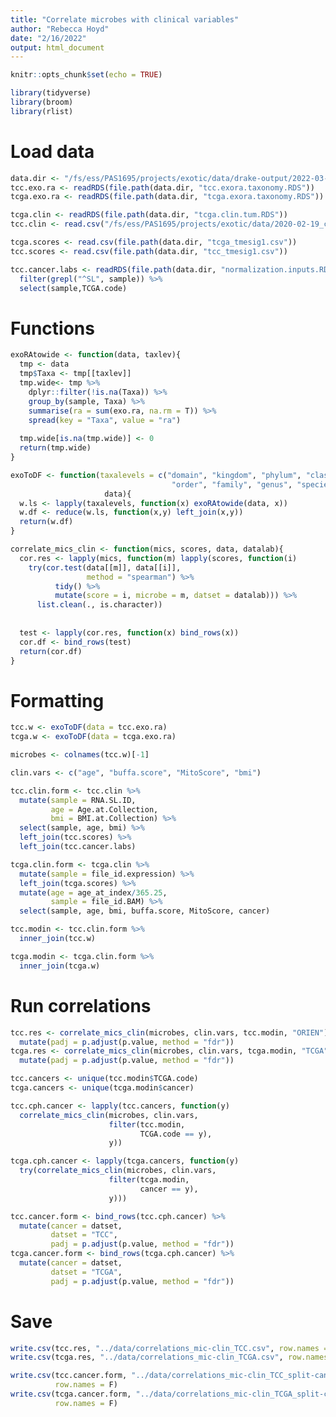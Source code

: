 ```yaml
---
title: "Correlate microbes with clinical variables"
author: "Rebecca Hoyd"
date: "2/16/2022"
output: html_document
---
```


```r
knitr::opts_chunk$set(echo = TRUE)

library(tidyverse)
library(broom)
library(rlist)
```

# Load data

```r
data.dir <- "/fs/ess/PAS1695/projects/exotic/data/drake-output/2022-03-08"
tcc.exo.ra <- readRDS(file.path(data.dir, "tcc.exora.taxonomy.RDS"))
tcga.exo.ra <- readRDS(file.path(data.dir, "tcga.exora.taxonomy.RDS"))

tcga.clin <- readRDS(file.path(data.dir, "tcga.clin.tum.RDS"))
tcc.clin <- read.csv("/fs/ess/PAS1695/projects/exotic/data/2020-02-19_clinical_aggregated.csv")

tcga.scores <- read.csv(file.path(data.dir, "tcga_tmesig1.csv"))
tcc.scores <- read.csv(file.path(data.dir, "tcc_tmesig1.csv"))

tcc.cancer.labs <- readRDS(file.path(data.dir, "normalization.inputs.RDS"))[[2]] %>%
  filter(grepl("^SL", sample)) %>%
  select(sample,TCGA.code)
```

# Functions

```r
exoRAtowide <- function(data, taxlev){
  tmp <- data
  tmp$Taxa <- tmp[[taxlev]]
  tmp.wide<- tmp %>%
    dplyr::filter(!is.na(Taxa)) %>%
    group_by(sample, Taxa) %>%
    summarise(ra = sum(exo.ra, na.rm = T)) %>%
    spread(key = "Taxa", value = "ra")
  
  tmp.wide[is.na(tmp.wide)] <- 0
  return(tmp.wide)
}

exoToDF <- function(taxalevels = c("domain", "kingdom", "phylum", "class", 
                                    "order", "family", "genus", "species"), 
                     data){
  w.ls <- lapply(taxalevels, function(x) exoRAtowide(data, x))
  w.df <- reduce(w.ls, function(x,y) left_join(x,y)) 
  return(w.df)
}
```

```r
correlate_mics_clin <- function(mics, scores, data, datalab){
  cor.res <- lapply(mics, function(m) lapply(scores, function(i)
    try(cor.test(data[[m]], data[[i]],
                 method = "spearman") %>%
          tidy() %>%
          mutate(score = i, microbe = m, datset = datalab))) %>%
      list.clean(., is.character))
  
  
  test <- lapply(cor.res, function(x) bind_rows(x))
  cor.df <- bind_rows(test)
  return(cor.df)
}
```

# Formatting

```r
tcc.w <- exoToDF(data = tcc.exo.ra)
tcga.w <- exoToDF(data = tcga.exo.ra)

microbes <- colnames(tcc.w)[-1]
```

```r
clin.vars <- c("age", "buffa.score", "MitoScore", "bmi")

tcc.clin.form <- tcc.clin %>%
  mutate(sample = RNA.SL.ID,
         age = Age.at.Collection,
         bmi = BMI.at.Collection) %>%
  select(sample, age, bmi) %>%
  left_join(tcc.scores) %>%
  left_join(tcc.cancer.labs)

tcga.clin.form <- tcga.clin %>%
  mutate(sample = file_id.expression) %>%
  left_join(tcga.scores) %>%
  mutate(age = age_at_index/365.25,
         sample = file_id.BAM) %>%
  select(sample, age, bmi, buffa.score, MitoScore, cancer)
```

```r
tcc.modin <- tcc.clin.form %>%
  inner_join(tcc.w)

tcga.modin <- tcga.clin.form %>%
  inner_join(tcga.w)
```

# Run correlations

```r
tcc.res <- correlate_mics_clin(microbes, clin.vars, tcc.modin, "ORIEN") %>%
  mutate(padj = p.adjust(p.value, method = "fdr"))
tcga.res <- correlate_mics_clin(microbes, clin.vars, tcga.modin, "TCGA") %>%
  mutate(padj = p.adjust(p.value, method = "fdr"))
```

```r
tcc.cancers <- unique(tcc.modin$TCGA.code)
tcga.cancers <- unique(tcga.modin$cancer)

tcc.cph.cancer <- lapply(tcc.cancers, function(y)
  correlate_mics_clin(microbes, clin.vars,
                      filter(tcc.modin,
                             TCGA.code == y),
                      y))

tcga.cph.cancer <- lapply(tcga.cancers, function(y) 
  try(correlate_mics_clin(microbes, clin.vars,
                      filter(tcga.modin,
                             cancer == y),
                      y)))
```

```r
tcc.cancer.form <- bind_rows(tcc.cph.cancer) %>%
  mutate(cancer = datset,
         datset = "TCC",
         padj = p.adjust(p.value, method = "fdr")) 
tcga.cancer.form <- bind_rows(tcga.cph.cancer) %>%
  mutate(cancer = datset,
         datset = "TCGA",
         padj = p.adjust(p.value, method = "fdr")) 
```


# Save

```r
write.csv(tcc.res, "../data/correlations_mic-clin_TCC.csv", row.names = F)
write.csv(tcga.res, "../data/correlations_mic-clin_TCGA.csv", row.names = F)

write.csv(tcc.cancer.form, "../data/correlations_mic-clin_TCC_split-cancer.csv",
          row.names = F)
write.csv(tcga.cancer.form, "../data/correlations_mic-clin_TCGA_split-cancer.csv",
          row.names = F)
```
